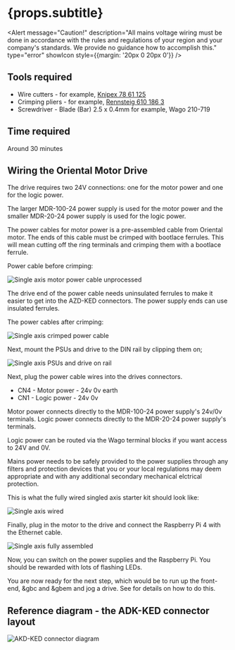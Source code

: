 
# {props.subtitle}

<Alert message="Caution!" description="All mains voltage wiring must be done in accordance with the rules and regulations of your region and your company's standards. We provide no guidance how to accomplish this." type="error" showIcon style={{margin: '20px 0 20px 0'}} />

## Tools required <ToolOutlined/>

* Wire cutters - for example, <a href="https://www.knipex.com/en-uk/products/electronics-pliers/electronic-super-knips/electronic-super-knips/7861125">Knipex 78 61 125</a>
* Crimping pliers - for example, <a href="https://www.rennsteig.com/en/products/crimping/198-ferrule-crimping-tool-pew-8-184-8-185-8-186"> Rennsteig 610 186 3</a>
* Screwdriver - Blade (Bar) 2.5 x 0.4mm for example, Wago 210-719

## Time required <ClockCircleOutlined/>
Around 30 minutes

## Wiring the Oriental Motor Drive

The drive requires two 24V connections: one for the motor power and one for the logic power.

The larger MDR-100-24 power supply is used for the motor power and the smaller MDR-20-24 power supply is used for the logic power.

The power cables for motor power is a pre-assembled cable from Oriental motor. The ends of this cable must be crimped with bootlace ferrules. This will mean cutting off the ring terminals and crimping them with a bootlace ferrule.

Power cable before crimping:


<Image meta={single_axis_motor_power_cable_raw} alt="Single axis motor power cable unprocessed" maxWidth={400}/>

The drive end of the power cable needs uninsulated ferrules to make it easier to get into the AZD-KED connectors. The power supply ends can use insulated ferrules.

The power cables after crimping:


<Image meta={single_axis_crimped_power_cable} alt="Single axis crimped power cable" maxWidth={400}/>

Next, mount the PSUs and drive to the DIN rail by clipping them on;


<Image meta={single_axis_psus_and_drive_on_din_rail} alt="Single axis PSUs and drive on rail" maxWidth={500}/>

Next, plug the power cable wires into the drives connectors.

* CN4 - Motor power - 24v 0v earth
* CN1 - Logic power - 24v 0v

Motor power connects directly to the MDR-100-24 power supply's 24v/0v terminals.
Logic power connects directly to the MDR-20-24 power supply's terminals.

Logic power can be routed via the Wago terminal blocks if you want access to 24V and 0V.

Mains power needs to be safely provided to the power supplies through any filters and protection devices that you or your local regulations may deem appropriate and with any additional secondary mechanical elctrical protection.

This is what the fully wired singled axis starter kit should look like:


<Image meta={single_axis_wired} alt="Single axis wired" />


Finally, plug in the motor to the drive and connect the Raspberry Pi 4 with the Ethernet cable.


<Image meta={single_axis_fully_assembled} alt="Single axis fully assembled"/>

Now, you can switch on the power supplies and the Raspberry Pi. You should be rewarded with lots of flashing LEDs.

You are now ready for the next step, which would be to run up the front-end, &gbc and &gbem and jog a drive. See <Link to="/get-started/motion"> for details on how to do this</Link>.

## Reference diagram - the ADK-KED connector layout


<img src={azd_ked_connectors} alt="AKD-KED connector diagram"/>

